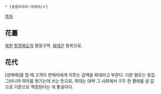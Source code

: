  * [동음이의어·다의어/ㅎ]

[[목차]]

== 花臺 ==
[[북한]] [[함경북도]]의 행정구역. [[화대군]] 항목으로.

== 花代 ==
[성매매]를 할 때 고객이 판매자에게 치루는 금액을 화대라고 부른다. 다른 말로는 꽃값. 그러니까 여자를 벗기는데 쓰는 돈으로, 화대는 대략 그 사회에서 구두 한 켤레를 살 값으로 기준으로 책정된다는 게 통설이다.
